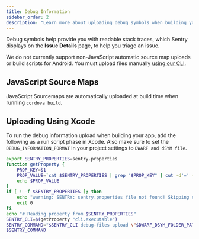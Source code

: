 ```yaml
---
title: Debug Information
sidebar_order: 2
description: "Learn more about uploading debug symbols when building your app."
---
```


Debug symbols help provide you with readable stack traces, which Sentry displays on the **Issue Details** page, to help you triage an issue.

<Alert>

We do not currently support non-JavaScript automatic source map uploads or build scripts for Android. You must upload files manually [using our CLI](/cli/dif/#uploading-files).

</Alert>

## JavaScript Source Maps

JavaScript Sourcemaps are automatically uploaded at build time when running `cordova build`.

## Uploading Using Xcode

To run the debug information upload when building your app, add the following as a run script phase in Xcode. Also make sure to set the `DEBUG_INFORMATION_FORMAT` in your project settings to `DWARF and dSYM file`.

```bash
export SENTRY_PROPERTIES=sentry.properties
function getProperty {
    PROP_KEY=$1
    PROP_VALUE=`cat $SENTRY_PROPERTIES | grep "$PROP_KEY" | cut -d'=' -f2`
    echo $PROP_VALUE
}
if [ ! -f $SENTRY_PROPERTIES ]; then
    echo "warning: SENTRY: sentry.properties file not found! Skipping symbol upload."
    exit 0
fi
echo "# Reading property from $SENTRY_PROPERTIES"
SENTRY_CLI=$(getProperty "cli.executable")
SENTRY_COMMAND="$SENTRY_CLI debug-files upload \"$DWARF_DSYM_FOLDER_PATH\""
$SENTRY_COMMAND
```
